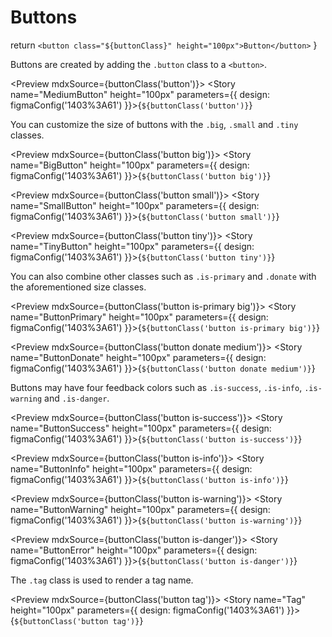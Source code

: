 
<Meta title="Elements/Buttons" />

# Buttons

 return `<button class="${buttonClass}" height="100px">Button</button>`
}

Buttons are created by adding the `.button` class to a `<button>`.

<Preview mdxSource={buttonClass('button')}>
  <Story name="MediumButton" height="100px" parameters={{
    design: figmaConfig('1403%3A61')
  }}>{`
      ${buttonClass('button')}
  `}</Story>
</Preview>

You can customize the size of buttons with the `.big`, `.small` and `.tiny` classes.

<Preview mdxSource={buttonClass('button big')}>
  <Story name="BigButton" height="100px" parameters={{
    design: figmaConfig('1403%3A61')
  }}>{`
      ${buttonClass('button big')}
  `}</Story>
</Preview>

<Preview mdxSource={buttonClass('button small')}>
  <Story name="SmallButton" height="100px" parameters={{
    design: figmaConfig('1403%3A61')
  }}>{`
      ${buttonClass('button small')}
  `}</Story>
</Preview>

<Preview mdxSource={buttonClass('button tiny')}>
  <Story name="TinyButton" height="100px" parameters={{
    design: figmaConfig('1403%3A61')
  }}>{`
      ${buttonClass('button tiny')}
  `}</Story>
</Preview>

You can also combine other classes such as `.is-primary` and `.donate` with the aforementioned size classes.

<Preview mdxSource={buttonClass('button is-primary big')}>
  <Story name="ButtonPrimary" height="100px" parameters={{
    design: figmaConfig('1403%3A61')
  }}>{`
      ${buttonClass('button is-primary big')}
  `}</Story>
</Preview>

<Preview mdxSource={buttonClass('button donate medium')}>
  <Story name="ButtonDonate" height="100px" parameters={{
    design: figmaConfig('1403%3A61')
  }}>{`
      ${buttonClass('button donate medium')}
  `}</Story>
</Preview>

Buttons may have four feedback colors such as `.is-success`, `.is-info`, `.is-warning` and `.is-danger`.

<Preview mdxSource={buttonClass('button is-success')}>
  <Story name="ButtonSuccess" height="100px" parameters={{
    design: figmaConfig('1403%3A61')
  }}>{`
      ${buttonClass('button is-success')}
  `}</Story>
</Preview>

<Preview mdxSource={buttonClass('button is-info')}>
  <Story name="ButtonInfo" height="100px" parameters={{
    design: figmaConfig('1403%3A61')
  }}>{`
      ${buttonClass('button is-info')}
  `}</Story>
</Preview>

<Preview mdxSource={buttonClass('button is-warning')}>
  <Story name="ButtonWarning" height="100px" parameters={{
    design: figmaConfig('1403%3A61')
  }}>{`
      ${buttonClass('button is-warning')}
  `}</Story>
</Preview>

<Preview mdxSource={buttonClass('button is-danger')}>
  <Story name="ButtonError" height="100px" parameters={{
    design: figmaConfig('1403%3A61')
  }}>{`
      ${buttonClass('button is-danger')}
  `}</Story>
</Preview>

The `.tag` class is used to render a tag name.

<Preview mdxSource={buttonClass('button tag')}>
  <Story name="Tag" height="100px" parameters={{
    design: figmaConfig('1403%3A61')
  }}>{`
      ${buttonClass('button tag')}
  `}</Story>
</Preview>
